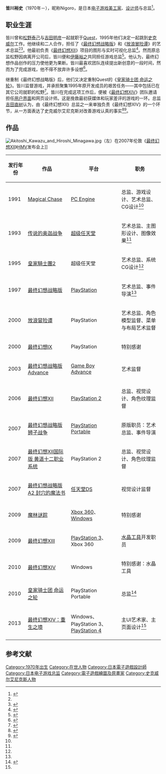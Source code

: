 {{NoteTA
| G1=Games
| G2=Square Enix
}}
{{Infobox person
| image = Hiroshi Minagawa.png
| native_name = 皆川 裕史
| native_name_lang = ja
| birth_date = 1970
| birth_place =
| nationality = {{JPN}}
| occupation = 电子游戏美工家、设计师、总监
}}
{{Japanese|japanese=皆川裕史|kana=みながわ ひろし|romaji=Minagawa Hiroshi}}

'''皆川裕史'''（1970年－），昵称Nigoro，是日本[[游戏美工设计|电子游戏美工家]]、[[游戏设计师|设计师]]与总监<ref name="biography">{{cite web|date=2000 |title=Vagrant Story: from the Development Team |url=http://www.playonline.com/archives/psgame/vagrantstory/flb/stuff/04.html |publisher=[[Square_(company)|Square]] |archiveurl=https://web.archive.org/web/20020808122651/http://www.playonline.com/archives/psgame/vagrantstory/flb/stuff/04.html |archivedate=2002-08-08 |deadurl=yes }}</ref>。

== 职业生涯 ==

皆川曾和[[松野泰己|松野泰己]]与[[吉田明彦|吉田明彦]]一起就职于[[Quest|Quest]]，1995年他们决定一起跳到[[史克威尔|史克威尔]]工作。他继续和二人合作，担任了《[[最终幻想战略版|最终幻想战略版]]》和《[[放浪冒险谭|放浪冒险谭]]》的艺术总监<ref name="biography" /><ref>{{cite web |date=2002-06-19 |title=Square Completes Acquisition of Quest |url=http://www.ign.com/articles/2002/06/19/square-completes-acquisition-of-quest |publisher=[[IGN|IGN]] |accessdate=2013-11-29 |archive-date=2014-01-28 |archive-url=https://web.archive.org/web/20140128123102/http://www.ign.com/articles/2002/06/19/square-completes-acquisition-of-quest |dead-url=no }}</ref>。他最初负责《[[最终幻想XII|最终幻想XII]]》项目的图形与实时可视化总监<ref>{{cite web|author=Nickel, Thomas |date=2006-11-05 |title=Interview with Hiroshi Minagawa |url=http://www.g-wie-gorilla.de/content/view/170/18/ |publisher=G wie Gorilla |accessdate=2013-02-27 |deadurl=yes |archiveurl=https://web.archive.org/web/20071005071137/http://www.g-wie-gorilla.de/content/view/170/18/ |archivedate=2007-10-05 }}</ref>。然而原总监松野因病离开公司后，皆川便和[[伊藤裕之|伊藤裕之]]共同担任游戏总监<ref>{{cite web |author=Niizumi, Hirohiko |date=2005-08-01 |title=FFXII producer steps down |url=http://www.gamespot.com/articles/ffxii-producer-steps-down/1100-6130121/ |publisher=[[GameSpot|GameSpot]] |accessdate=2013-11-29 |archive-date=2012-10-18 |archive-url=https://web.archive.org/web/20121018122115/http://uk.gamespot.com/news/ffxii-producer-steps-down-6130121 |dead-url=no }}</ref>。他认为，最终幻想作品创作的压力使他更为果断。皆川最喜欢团队连续提出新创意的一段时间，然而为了完成游戏，他不得不放弃许多设想<ref>{{cite web |date=2006-10-31 |title=Final Fantasy XII Director Interviews |url=http://www.youtube.com/watch?v=EYIzjBbO2FQ |publisher=[[Square_Enix|Square Enix]] |accessdate=2013-11-29 |archive-date=2013-12-06 |archive-url=https://web.archive.org/web/20131206221711/http://www.youtube.com/watch?v=EYIzjBbO2FQ |dead-url=no }}</ref>。

继重制《最终幻想战略版》后，他们又决定重制Quest的《[[皇家骑士团_命运之轮|皇家骑士团 命运之轮]]》。皆川监督游戏，并承担聚集1995年原开发成员的艰苦任务——其中包括已在其它公司就职的松野<ref>{{cite web |author=Richards, Kim |date=2011-01-18 |title=Tactics Ogre: Let Us Cling Together Hands On |url=http://www.eurogamer.net/articles/2011-01-18-tactics-ogre-let-us-cling-together-hands-on |publisher=[[Eurogamer|Eurogamer]] |accessdate=2013-02-27 |archive-date=2012-10-23 |archive-url=https://web.archive.org/web/20121023194408/http://www.eurogamer.net/articles/2011-01-18-tactics-ogre-let-us-cling-together-hands-on |dead-url=no }}</ref>。皆川在完成这项工作后，便被《[[最终幻想XIV|最终幻想XIV]]》团队邀请担任[[图形用户界面|用户界面]]和网页设计师。这是挽救最初获媒体和玩家差评的游戏的一环。总监[[吉田直树|吉田直树]]认为，由《最终幻想XII》总监之一来单独负责《最终幻想XIV》的一个环节，从一方面表达了史克威尔艾尼克斯对改善游戏认真的事实<ref>{{cite web |author=Nobu |date=2010-12-28 |title=プレイヤーとの約束は必ず守ります。新体制への刷新が行われた「FINAL FANTASY XIV」緊急インタビュー。FFXIVを託された吉田氏はどんな人物なのか |url=http://www.4gamer.net/games/092/G009287/20101226004/ |publisher=4Gamer.net |accessdate=2013-11-29 |archive-date=2013-12-03 |archive-url=https://web.archive.org/web/20131203033830/http://www.4gamer.net/games/092/G009287/20101226004/ |dead-url=no }}</ref><ref name="ff14">{{cite web|author=Wada, Yoichi; Yoshida, Naoki; Tanaka, Hiromichi |date=2012-12-10 |url=http://lodestone.finalfantasyxiv.com/pl/topics/detail?id=c499e4c5df4f3f0fde1fb47a28574cb9c3991c9f |title=An Important Announcement for Final Fantasy XIV Fans |publisher=[[Square-Enix|Square-Enix]] |accessdate=2013-05-22 |deadurl=yes |archiveurl=https://web.archive.org/web/20101212233134/http://lodestone.finalfantasyxiv.com/pl/topics/detail?id=c499e4c5df4f3f0fde1fb47a28574cb9c3991c9f |archivedate=2010-12-12 }}</ref>。

== 作品 ==

[[File:Akitoshi_Kawazu_and_Hiroshi_Minagawa.jpg|thumb]]（左）在2007年伦敦《[[最终幻想XII|最终幻想XII]]》[[HMV|HMV]]发布会上]]

{| class="wikitable"
|-
! 发行年份 !! 作品 !! 平台 !! 职务
|-
| 1991 || [[Magical_Chase|Magical Chase]] || [[PC_Engine|PC Engine]] || 总监、游戏设计、艺术总监、CG设计<ref name="biography" />
|-
| 1993 || [[传说的奥迦战争|传说的奥迦战争]] || [[超级任天堂|超级任天堂]] || 艺术总监、主图形设计、图像效果<ref name="biography" />
|-
| 1995 || [[皇家騎士團2|皇家騎士團2]] || 超级任天堂 || 艺术总监、系统CG设计<ref name="biography" />
|-
| 1997 || [[最终幻想战略版|最终幻想战略版]] || [[PlayStation|PlayStation]] || 艺术总监、事件导演<ref name="biography" />
|-
| 2000 || [[放浪冒险谭|放浪冒险谭]] || PlayStation || 艺术总监、角色模型监督、菜单与布局艺术监督
|-
| 2000 || [[最终幻想IX|最终幻想IX]] || PlayStation || 特别感谢
|-
| 2003 || [[最终幻想战略版Advance|最终幻想战略版Advance]] || [[Game_Boy_Advance|Game Boy Advance]] || 艺术监督
|-
| 2006 || [[最终幻想XII|最终幻想XII]] || [[PlayStation_2|PlayStation 2]] || 总监、视觉设计、角色纹理监督
|-
| 2007 || [[最终幻想战略版_狮子战争|最终幻想战略版 狮子战争]] || [[PlayStation_Portable|PlayStation Portable]] || 原版职员：艺术总监、事件导演
|-
| 2007 || [[最终幻想XII|最终幻想XII国际版 黄道十二职业系统]] || PlayStation 2 || 总监、视觉设计、角色纹理监督
|-
| 2007 || [[最终幻想战略版A2_封穴的魔法书|最终幻想战略版A2 封穴的魔法书]] || [[任天堂DS|任天堂DS]] || 视觉设计监督
|-
| 2009 || [[魔林谜踪|魔林谜踪]] || [[Xbox_360|Xbox 360]]、[[Windows|Windows]] || 特别感谢
|-
| 2009 || [[最终幻想XIII|最终幻想XIII]] || [[PlayStation_3|PlayStation 3]]、Xbox 360 || [[水晶工具|水晶工具]]开发职员
|-
| 2010 || [[最终幻想XIV|最终幻想XIV]] || Windows || 特别感谢：水晶工具
|-
| 2010 || [[皇家騎士團2|皇家骑士团 命运之轮]] || PlayStation Portable || 总监<ref>{{Cite web |url=http://zw.exrue.com/detail/16tbu.html |title=存档副本 |access-date=2017-10-20 |archive-url=https://web.archive.org/web/20171020191202/http://zw.exrue.com/detail/16tbu.html |archive-date=2017-10-20 |dead-url=yes }}</ref>
|-
| 2013 || [[最终幻想XIV：重生之境|最终幻想XIV：重生之境]] || Windows、PlayStation 3、[[PlayStation_4|PlayStation 4]] || 主UI艺术家、主页面设计<ref name="ff14" />
|}

== 参考文献 ==
{{Reflist}}

{{DEFAULTSORT:Minagawa Hiroshi}}
[[Category:1970年出生|Category:1970年出生]]
[[Category:在世人物|Category:在世人物]]
[[Category:日本電子遊戲設計師|Category:日本電子遊戲設計師]]
[[Category:日本电子游戏总监|Category:日本电子游戏总监]]
[[Category:電子遊戲繪圖及原畫家|Category:電子遊戲繪圖及原畫家]]
[[Category:史克威尔艾尼克斯人物|Category:史克威尔艾尼克斯人物]]
